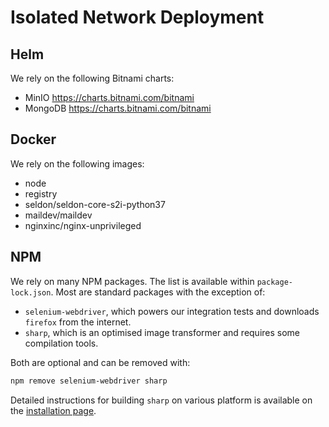 
# Isolated Network Deployment

## Helm

We rely on the following Bitnami charts:

- MinIO https://charts.bitnami.com/bitnami
- MongoDB https://charts.bitnami.com/bitnami

## Docker

We rely on the following images:

- node
- registry
- seldon/seldon-core-s2i-python37
- maildev/maildev
- nginxinc/nginx-unprivileged

## NPM

We rely on many NPM packages. The list is available within `package-lock.json`. Most are standard packages with the
exception of:

- `selenium-webdriver`, which powers our integration tests and downloads `firefox` from the internet.
- `sharp`, which is an optimised image transformer and requires some compilation tools.

Both are optional and can be removed with:

```bash
npm remove selenium-webdriver sharp
```

Detailed instructions for building `sharp` on various platform is available on the
[installation page](https://sharp.pixelplumbing.com/install).

